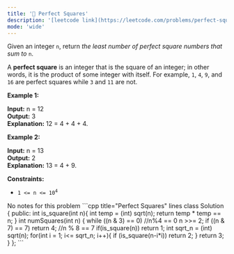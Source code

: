 ```yaml
---
title: '🧀 Perfect Squares'
description: '[leetcode link](https://leetcode.com/problems/perfect-squares/description/)'
mode: 'wide'
---
```

<Tabs>
  <Tab title="Question" icon="circle-question" iconType="regular">
    <Card>
      <p>Given an integer <code>n</code>, return <em>the least number of perfect square numbers that sum to</em> <code>n</code>.</p>  <p>A <strong>perfect square</strong> is an integer that is the square of an integer; in other words, it is the product of some integer with itself. For example, <code>1</code>, <code>4</code>, <code>9</code>, and <code>16</code> are perfect squares while <code>3</code> and <code>11</code> are not.</p>   <p><strong class="example">Example 1:</strong></p>   <strong>Input:</strong> n = 12 <br/> <strong>Output:</strong> 3 <br/> <strong>Explanation:</strong> 12 = 4 + 4 + 4.   <p><strong class="example">Example 2:</strong></p>   <strong>Input:</strong> n = 13 <br/> <strong>Output:</strong> 2 <br/> <strong>Explanation:</strong> 13 = 4 + 9.    <p><strong>Constraints:</strong></p>  <ul>  <li><code>1 &lt;= n &lt;= 10<sup>4</sup></code></li> </ul> 
    </Card>
  </Tab>
  <Tab title="Solution" icon="lightbulb" iconType="regular" >
    <Card>
      No notes for this problem
    </Card>
  <Expandable title="code">
    <CodeGroup dropdown>
```cpp title="Perfect Squares" lines
class Solution {
public:
    int is_square(int n){  
        int temp = (int) sqrt(n);  
        return temp * temp == n;  
    }  
    int numSquares(int n) {  
        while ((n & 3) == 0) //n%4 == 0  
            n >>= 2;  
        if ((n & 7) == 7) return 4; //n % 8 == 7  
        if(is_square(n)) return 1;  
        int sqrt_n = (int) sqrt(n);  
        for(int i = 1; i<= sqrt_n; i++){  
            if (is_square(n-i*i)) return 2;  
        }  
        return 3;  
    }
};
```
    </CodeGroup>
  </Expandable>
  </Tab>
</Tabs>